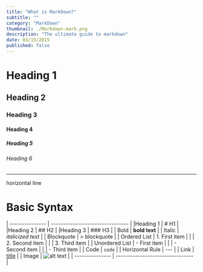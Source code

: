 ```yaml
---
title: "What is MarkDown?"
subtitle: ""
category: "MarkDown"
thumbnail: ./Markdown-mark.png
description: "The ultimate guide to markdown"
date: 03/15/2015
published: false
---
```


# Heading 1

## Heading 2

### Heading 3

#### Heading 4

##### Heading 5

###### Heading 6

---

horizontal line

# Basic Syntax
| --------------- | -------------------------------- |
|Heading 1        |	# H1                             |
|Heading 2        | ## H2                            |
|Heading 3        | ### H3                           |
| Bold            |	**bold text**                    |
| Italic          |	*italicized text*                |
| Blockquote      |	> blockquote                     |
| Ordered List    |	1. First item                    |
|                 | 2. Second item                   |
|                 | 3. Third item                    |
| Unordered List  |	- First item                     |
|                 | - Second item                    |
|                 | - Third item                     |
| Code            |	`code`                           |
| Horizontal Rule |	---                              |
| Link            |	[title](https://www.example.com) |
| Image           |	![alt text](image.jpg)           |
| --------------- | -------------------------------- |